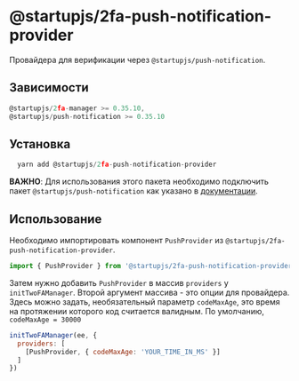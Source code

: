 # @startupjs/2fa-push-notification-provider

Провайдера для верификации через `@startupjs/push-notification`.

## Зависимости

```js
@startupjs/2fa-manager >= 0.35.10,
@startupjs/push-notification >= 0.35.10
```

## Установка

```js
  yarn add @startupjs/2fa-push-notification-provider
```

**ВАЖНО**: Для использования этого пакета необходимо подключить пакет `@startupjs/push-notification` как указано в [документации](/docs/libraries/push-notofications).

## Использование

Необходимо импортировать компонент `PushProvider` из `@startupjs/2fa-push-notification-provider`.

```js
import { PushProvider } from '@startupjs/2fa-push-notification-provider'
```

Затем нужно добавить `PushProvider` в массив `providers` у `initTwoFAManager`. Второй аргумент массива - это опции для провайдера. Здесь можно задать, необязательный параметр `codeMaxAge`, это время на протяжении которого код считается валидным. По умолчанию, `codeMaxAge = 30000`

```js
initTwoFAManager(ee, {
  providers: [
    [PushProvider, { codeMaxAge: 'YOUR_TIME_IN_MS' }]
  ]
})
```